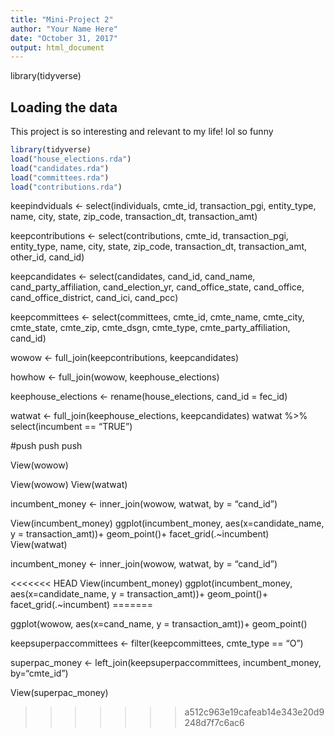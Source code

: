 ```yaml
---
title: "Mini-Project 2"
author: "Your Name Here"
date: "October 31, 2017"
output: html_document
---
```


library(tidyverse)

## Loading the data

This project is so interesting and relevant to my life! lol so funny

```r
library(tidyverse)
load("house_elections.rda")
load("candidates.rda")
load("committees.rda")
load("contributions.rda")
```

keepindviduals <- select(individuals, cmte_id, transaction_pgi, entity_type, name, city, state, zip_code, transaction_dt, transaction_amt) 

keepcontributions <- select(contributions, cmte_id, transaction_pgi, entity_type, name, city, state, zip_code, transaction_dt, transaction_amt, other_id, cand_id)

keepcandidates <- select(candidates, cand_id, cand_name, cand_party_affiliation, cand_election_yr, cand_office_state, cand_office, cand_office_district, cand_ici, cand_pcc)

keepcommittees <- select(committees, cmte_id, cmte_name, cmte_city, cmte_state, cmte_zip, cmte_dsgn, cmte_type, cmte_party_affiliation, cand_id)

wowow <- full_join(keepcontributions, keepcandidates)

howhow <- full_join(wowow, keephouse_elections)

keephouse_elections <- rename(house_elections, cand_id = fec_id)

watwat <- full_join(keephouse_elections, keepcandidates)
watwat %>%
select(incumbent == "TRUE")

#push push push

View(wowow)

View(wowow)
View(watwat)

incumbent_money <- inner_join(wowow, watwat, by = "cand_id")

View(incumbent_money)
ggplot(incumbent_money, aes(x=candidate_name, y = transaction_amt))+
geom_point()+
facet_grid(.~incumbent)
View(watwat)

incumbent_money <- inner_join(wowow, watwat, by = "cand_id")

<<<<<<< HEAD
View(incumbent_money)
ggplot(incumbent_money, aes(x=candidate_name, y = transaction_amt))+
geom_point()+
facet_grid(.~incumbent)
=======

ggplot(wowow, aes(x=cand_name, y = transaction_amt))+
geom_point()

keepsuperpaccommittees <- filter(keepcommittees, cmte_type == "O")

superpac_money <- left_join(keepsuperpaccommittees, incumbent_money, by="cmte_id")

View(superpac_money)



>>>>>>> a512c963e19cafeab14e343e20d9248d7f7c6ac6
